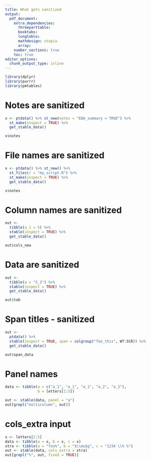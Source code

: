 ```yaml
--- 
title: What gets sanitized
output: 
  pdf_document: 
    extra_dependencies: 
      threeparttable:
      booktabs:
      longtable:
      mathdesign: utopia
      array:
    number_sections: true
    toc: true 
editor_options: 
  chunk_output_type: inline
---
```


```r
library(dplyr)
library(purrr)
library(pmtables)
```

\clearpage

# Notes are sanitized

```r
x <- ptdata() %>% st_new(notes = "EDA_summary = TRUE") %>% 
  st_make(inspect = TRUE) %>% 
  get_stable_data() 

x$notes
```


\clearpage

# File names are sanitized

```r
x <- ptdata() %>% st_new() %>% 
  st_files(r = "my_script.R") %>% 
  st_make(inspect = TRUE) %>% 
  get_stable_data() 

x$notes
```


# Column names are sanitized

```r
out <- 
  tibble(a_1 = 5) %>% 
  stable(inspect = TRUE) %>% 
  get_stable_data()

out$cols_new
```

# Data are sanitized

```r
out <- 
  tibble(a = "5_2") %>% 
  stable(inspect = TRUE) %>% 
  get_stable_data()

out$tab
```

# Span titles - sanitized

```r
out <- 
  ptdata() %>% 
  stable(inspect = TRUE, span = colgroup("foo_this", WT:SCR)) %>% 
  get_stable_data()

out$span_data
```


# Panel names

```r
data <- tibble(a = c("a_1", "a_1", "a_1", "a_2", "a_2"), 
               b = letters[1:5])

out <- stable(data, panel = "a") 
out[grepl("multicolumn", out)]
```

# cols_extra input

```r
x <- letters[1:5]
data <- tibble(a = x, b = x, c = x)
xtra <- tibble(a = "foo%", b = "$\\mu$g", c = "1234 \\% %")
out <- stable(data, cols_extra = xtra)
out[grepl("%", out, fixed = TRUE)]
```

